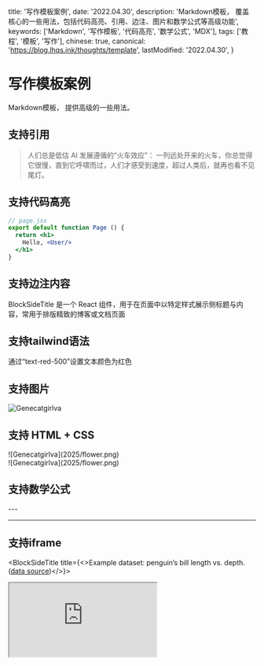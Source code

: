   title: '写作模板案例',
  date: '2022.04.30',
  description: 'Markdown模板， 覆盖核心的一些用法，包括代码高亮、引用、边注、图片和数学公式等高级功能',
  keywords: ['Markdown', '写作模板', '代码高亮', '数学公式', 'MDX'],
  tags: ['教程', '模板', '写作'],
  chinese: true,
  canonical: 'https://blog.lhqs.ink/thoughts/template',
  lastModified: '2022.04.30',
}

# 写作模板案例

Markdown模板， 提供高级的一些用法。

## 支持引用

> 人们总是低估 AI 发展遵循的“火车效应”：
> 一列远处开来的火车，你总觉得它很慢，直到它呼啸而过，人们才感受到速度，超过人类后，就再也看不见尾灯。


## 支持代码高亮

```jsx
// page.jsx
export default function Page () {
  return <h1>
    Hello, <User/>
  </h1>
}
```

## 支持边注内容

<BlockSideTitle title="这个组件适合在正文旁边展示补充说明、引用、提示等边注内容，提升文章的可读性和美观性">
  BlockSideTitle
</BlockSideTitle>
是一个 React 组件，用于在页面中以特定样式展示侧标题与内容，常用于排版精致的博客或文档页面

## 支持tailwind语法
<div className="text-red-500">
通过“text-red-500”设置文本颜色为红色
</div>


## 支持图片
![Genecatgirlva](catgirl.jpg)


## 支持 HTML + CSS

<div style={{display: 'flex'}}>
  <div className="w-1/2 mr-4">
    ![Genecatgirlva](2025/flower.png)
  </div>
  <div className="w-1/2">
    ![Genecatgirlva](2025/flower.png)
  </div>
</div>




## 支持数学公式
<BlockMath math="\operatorname{MSE} = \sum{\frac{(\operatorname{Value} - \operatorname{PredictedValue})^2}{\operatorname{DataCount}}}"/>
---
<InlineMath math="\operatorname{error}=max(\operatorname{MSE}(\operatorname{TrainingSet}), \operatorname{MSE}(\operatorname{TestSet}))"/>

---

## 支持iframe


<BlockSideTitle title={<>Example dataset: penguin’s bill length vs. depth. (<a href="https://allisonhorst.github.io/palmerpenguins">data source</a>)</>}>
  <iframe src="https://observablehq.com/embed/@shu/plot-regression?cells=RegressionLinear" className="max-h-[440px] aspect-[5/4]"/>
</BlockSideTitle>




## 支持使用 global.css 样式
<div className="framed [--frame-background:#6C5993]">![cover](cover.jpg)</div>


## 支持自定义组件
<Card title="COBE" desc="5kB WebGL globe lib." link="https://github.com/shuding/cobe" image="https://repository-images.githubusercontent.com/429536908/62a4e686-8613-4b45-b7bb-fa35b558ae8e"></Card>

